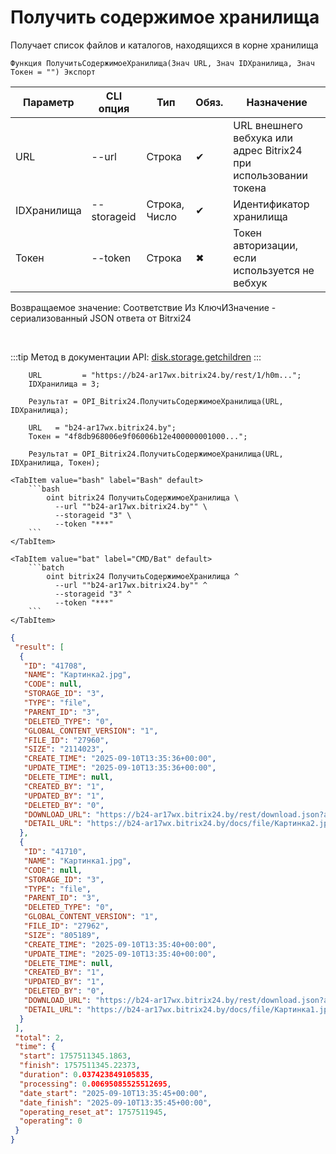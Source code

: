 ﻿---
sidebar_position: 5
description: Получить содержимое хранилища и другие функции для работы с Bitrix24 в Открытом пакете интеграций - бесплатной open-source библиотеке интеграций для 1С:Предприятие 8, OneScript и CLI
keywords: [1C, 1С, 1С:Предприятие, 1С:Предприятие 8.3, API, Интеграция, Сервисы, Обмен, OneScript, CLI, Bitrix24]
---


# Получить содержимое хранилища
 Получает список файлов и каталогов, находящихся в корне хранилища



`Функция ПолучитьСодержимоеХранилища(Знач URL, Знач IDХранилища, Знач Токен = "") Экспорт`

  | Параметр | CLI опция | Тип | Обяз. | Назначение |
  |-|-|-|-|-|
  | URL | --url | Строка | &#x2714; | URL внешнего вебхука или адрес Bitrix24 при использовании токена |
  | IDХранилища | --storageid | Строка, Число | &#x2714; | Идентификатор хранилища |
  | Токен | --token | Строка | &#x2716; | Токен авторизации, если используется не вебхук |

  
  Возвращаемое значение:   Соответствие Из КлючИЗначение - сериализованный JSON ответа от Bitrxi24

<br/>

:::tip
Метод в документации API: [disk.storage.getchildren](https://dev.1c-bitrix.ru/rest_help/disk/storage/disk_storage_getchildren.php)
:::
<br/>



```bsl title="Пример использования для 1С:Предприятие/OneScript"
    URL         = "https://b24-ar17wx.bitrix24.by/rest/1/h0m...";
    IDХранилища = 3;

    Результат = OPI_Bitrix24.ПолучитьСодержимоеХранилища(URL, IDХранилища);

    URL   = "b24-ar17wx.bitrix24.by";
    Токен = "4f8db968006e9f06006b12e400000001000...";

    Результат = OPI_Bitrix24.ПолучитьСодержимоеХранилища(URL, IDХранилища, Токен);
```
    

 <Tabs>
  
    <TabItem value="bash" label="Bash" default>
        ```bash
            oint bitrix24 ПолучитьСодержимоеХранилища \
              --url ""b24-ar17wx.bitrix24.by"" \
              --storageid "3" \
              --token "***"
        ```
    </TabItem>
  
    <TabItem value="bat" label="CMD/Bat" default>
        ```batch
            oint bitrix24 ПолучитьСодержимоеХранилища ^
              --url ""b24-ar17wx.bitrix24.by"" ^
              --storageid "3" ^
              --token "***"
        ```
    </TabItem>
</Tabs>


```json title="Результат"
{
 "result": [
  {
   "ID": "41708",
   "NAME": "Картинка2.jpg",
   "CODE": null,
   "STORAGE_ID": "3",
   "TYPE": "file",
   "PARENT_ID": "3",
   "DELETED_TYPE": "0",
   "GLOBAL_CONTENT_VERSION": "1",
   "FILE_ID": "27960",
   "SIZE": "2114023",
   "CREATE_TIME": "2025-09-10T13:35:36+00:00",
   "UPDATE_TIME": "2025-09-10T13:35:36+00:00",
   "DELETE_TIME": null,
   "CREATED_BY": "1",
   "UPDATED_BY": "1",
   "DELETED_BY": "0",
   "DOWNLOAD_URL": "https://b24-ar17wx.bitrix24.by/rest/download.json?auth=6b8bc168006e9f06006b12e4000000010000070cb1147ad3d2dd512546684cac2f805f&token=disk%7CaWQ9NDE3MDgmXz1aVVhraGY5alAyNUtjdExKNVMwSmJmSUN1ek5xQ1FORA%3D%3D%7CImRvd25sb2FkfGRpc2t8YVdROU5ERTNNRGdtWHoxYVZWaHJhR1k1YWxBeU5VdGpkRXhLTlZNd1NtSm1TVU4xZWs1eFExRk9SQT09fDZiOGJjMTY4MDA2ZTlmMDYwMDZiMTJlNDAwMDAwMDAxMDAwMDA3MGNiMTE0N2FkM2QyZGQ1MTI1NDY2ODRjYWMyZjgwNWYi.IVZ3TrKEKv3FOXvdj4fPbJT1dNoBf9OFg9kBxCI1UMM%3D",
   "DETAIL_URL": "https://b24-ar17wx.bitrix24.by/docs/file/Картинка2.jpg"
  },
  {
   "ID": "41710",
   "NAME": "Картинка1.jpg",
   "CODE": null,
   "STORAGE_ID": "3",
   "TYPE": "file",
   "PARENT_ID": "3",
   "DELETED_TYPE": "0",
   "GLOBAL_CONTENT_VERSION": "1",
   "FILE_ID": "27962",
   "SIZE": "805189",
   "CREATE_TIME": "2025-09-10T13:35:40+00:00",
   "UPDATE_TIME": "2025-09-10T13:35:40+00:00",
   "DELETE_TIME": null,
   "CREATED_BY": "1",
   "UPDATED_BY": "1",
   "DELETED_BY": "0",
   "DOWNLOAD_URL": "https://b24-ar17wx.bitrix24.by/rest/download.json?auth=6b8bc168006e9f06006b12e4000000010000070cb1147ad3d2dd512546684cac2f805f&token=disk%7CaWQ9NDE3MTAmXz1vWDhYbkE0bnFaRnhzRjF0RFc3UmNFamVFR1gwcmdXQg%3D%3D%7CImRvd25sb2FkfGRpc2t8YVdROU5ERTNNVEFtWHoxdldEaFlia0UwYm5GYVJuaHpSakYwUkZjM1VtTkZhbVZGUjFnd2NtZFhRZz09fDZiOGJjMTY4MDA2ZTlmMDYwMDZiMTJlNDAwMDAwMDAxMDAwMDA3MGNiMTE0N2FkM2QyZGQ1MTI1NDY2ODRjYWMyZjgwNWYi.rgXfnjoXZSfqOH0yeNOPD5MhyRLUXFzFUY%2Bp4M1wZBE%3D",
   "DETAIL_URL": "https://b24-ar17wx.bitrix24.by/docs/file/Картинка1.jpg"
  }
 ],
 "total": 2,
 "time": {
  "start": 1757511345.1863,
  "finish": 1757511345.22373,
  "duration": 0.037423849105835,
  "processing": 0.00695085525512695,
  "date_start": "2025-09-10T13:35:45+00:00",
  "date_finish": "2025-09-10T13:35:45+00:00",
  "operating_reset_at": 1757511945,
  "operating": 0
 }
}
```
